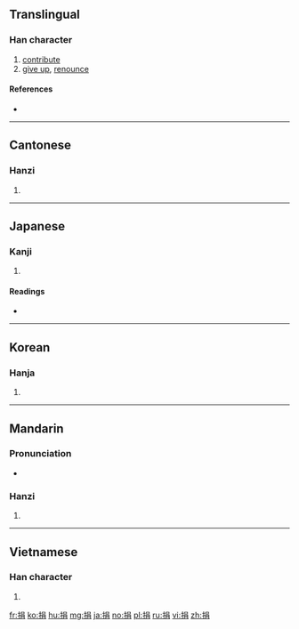 ==Translingual==

===Han character===
{{Han char|rn=64|rad=手|as=07|sn=10|four=5602<sub>7</sub>|canj=手口月 (QRB)|ids=⿰[[扌]][[肙]]}}

# [[contribute]]
# [[give up]], [[renounce]]

====References====
* {{Han ref|kx=0434.020|dkj=12150|dj=0783.090|hdz=31882.060|uh=6350|ud=25424|bh=AEBD|bd=44733}}

----

==Cantonese==

===Hanzi===
{{yue-hanzi|jyut=[[gyun1]]|y=gyun1}}

# {{defn|lang=yue|sort=手07}}

----

==Japanese==

===Kanji===
{{ja-kanji|grade=|rs=手07}}

# {{defn|lang=ja|sort=手07}}

====Readings====
* {{ja-readings|on=[[えん]] (en), [[けん]] (ken)|kun=[[すてる]] (suteru), [[あたえる]] (ataeru)}}

----

==Korean==

===Hanja===
{{ko-hanja|hangeul=연|eumhun=|rv=yeon|mr=yŏn|y=yen}}

# {{defn|lang=ko|sort=手07}}

----

==Mandarin==

===Pronunciation===
* {{audio|Zh-juan.ogg|Audio|lang=cmn}}

===Hanzi===
{{cmn-hanzi|pin=[[juān]] ([[juan1]])|wg=chüan<sup>1</sup>}}

# {{defn|lang=cmn|sort=手07}}

----

==Vietnamese==

===Han character===
{{vi-hantu|[[quyên]], [[quen]], [[quên]]|rs=手07}}

# {{defn|lang=vi|sort=手07}}

[[fr:捐]]
[[ko:捐]]
[[hu:捐]]
[[mg:捐]]
[[ja:捐]]
[[no:捐]]
[[pl:捐]]
[[ru:捐]]
[[vi:捐]]
[[zh:捐]]